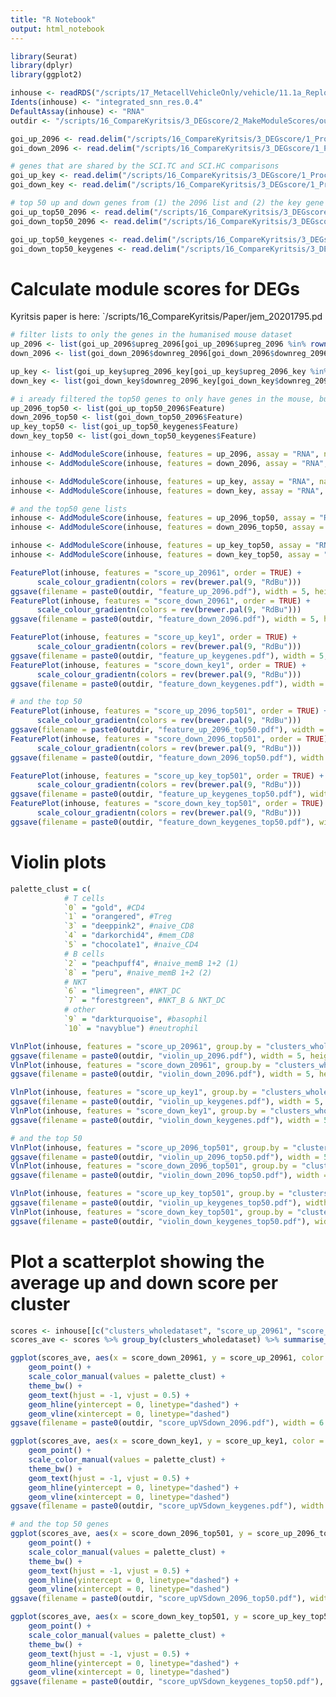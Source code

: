 ```yaml
---
title: "R Notebook"
output: html_notebook
---
```


```r
library(Seurat)
library(dplyr)
library(ggplot2)
```

```r
inhouse <- readRDS("/scripts/17_MetacellVehicleOnly/vehicle/11.1a_ReplotUMAP/out_obj/ReplotUMAP_Seurat.RDS")
Idents(inhouse) <- "integrated_snn_res.0.4"
DefaultAssay(inhouse) <- "RNA"
outdir <- "/scripts/16_CompareKyritsis/3_DEGscore/2_MakeModuleScores/outdir/"
```

```r
goi_up_2096 <- read.delim("/scripts/16_CompareKyritsis/3_DEGscore/1_ProcessLists/outdir/kyritsis_2096_upreg.txt")
goi_down_2096 <- read.delim("/scripts/16_CompareKyritsis/3_DEGscore/1_ProcessLists/outdir/kyritsis_2096_downreg.txt")

# genes that are shared by the SCI.TC and SCI.HC comparisons
goi_up_key <- read.delim("/scripts/16_CompareKyritsis/3_DEGscore/1_ProcessLists/outdir/kyritsis_2096_upreg_KeyOverlap.txt")
goi_down_key <- read.delim("/scripts/16_CompareKyritsis/3_DEGscore/1_ProcessLists/outdir/kyritsis_2096_downreg_KeyOverlap.txt")

# top 50 up and down genes from (1) the 2096 list and (2) the key gene list
goi_up_top50_2096 <- read.delim("/scripts/16_CompareKyritsis/3_DEGscore/1_ProcessLists/outdir/kyritsis_2096_top50.txt") %>% filter(direction == "up")
goi_down_top50_2096 <- read.delim("/scripts/16_CompareKyritsis/3_DEGscore/1_ProcessLists/outdir/kyritsis_2096_top50.txt") %>% filter(direction == "down")

goi_up_top50_keygenes <- read.delim("/scripts/16_CompareKyritsis/3_DEGscore/1_ProcessLists/outdir/kyritsis_keygenes_top50.txt") %>% filter(direction == "up")
goi_down_top50_keygenes <- read.delim("/scripts/16_CompareKyritsis/3_DEGscore/1_ProcessLists/outdir/kyritsis_keygenes_top50.txt") %>% filter(direction == "down")
```

# Calculate module scores for DEGs

Kyritsis paper is here: `/scripts/16_CompareKyritsis/Paper/jem_20201795.pd

```r
# filter lists to only the genes in the humanised mouse dataset
up_2096 <- list(goi_up_2096$upreg_2096[goi_up_2096$upreg_2096 %in% rownames(inhouse)])
down_2096 <- list(goi_down_2096$downreg_2096[goi_down_2096$downreg_2096 %in% rownames(inhouse)])

up_key <- list(goi_up_key$upreg_2096_key[goi_up_key$upreg_2096_key %in% rownames(inhouse)])
down_key <- list(goi_down_key$downreg_2096_key[goi_down_key$downreg_2096_key %in% rownames(inhouse)])

# i aready filtered the top50 genes to only have genes in the mouse, but I will make them lists
up_2096_top50 <- list(goi_up_top50_2096$Feature)
down_2096_top50 <- list(goi_down_top50_2096$Feature)
up_key_top50 <- list(goi_up_top50_keygenes$Feature)
down_key_top50 <- list(goi_down_top50_keygenes$Feature)
```

```r
inhouse <- AddModuleScore(inhouse, features = up_2096, assay = "RNA", name = "score_up_2096")
inhouse <- AddModuleScore(inhouse, features = down_2096, assay = "RNA", name = "score_down_2096")

inhouse <- AddModuleScore(inhouse, features = up_key, assay = "RNA", name = "score_up_key")
inhouse <- AddModuleScore(inhouse, features = down_key, assay = "RNA", name = "score_down_key")

# and the top50 gene lists
inhouse <- AddModuleScore(inhouse, features = up_2096_top50, assay = "RNA", name = "score_up_2096_top50")
inhouse <- AddModuleScore(inhouse, features = down_2096_top50, assay = "RNA", name = "score_down_2096_top50")

inhouse <- AddModuleScore(inhouse, features = up_key_top50, assay = "RNA", name = "score_up_key_top50")
inhouse <- AddModuleScore(inhouse, features = down_key_top50, assay = "RNA", name = "score_down_key_top50")
```

```r
FeaturePlot(inhouse, features = "score_up_20961", order = TRUE) +
      scale_colour_gradientn(colors = rev(brewer.pal(9, "RdBu")))
ggsave(filename = paste0(outdir, "feature_up_2096.pdf"), width = 5, height = 5)
FeaturePlot(inhouse, features = "score_down_20961", order = TRUE) +
      scale_colour_gradientn(colors = rev(brewer.pal(9, "RdBu")))
ggsave(filename = paste0(outdir, "feature_down_2096.pdf"), width = 5, height = 5)

FeaturePlot(inhouse, features = "score_up_key1", order = TRUE) +
      scale_colour_gradientn(colors = rev(brewer.pal(9, "RdBu")))
ggsave(filename = paste0(outdir, "feature_up_keygenes.pdf"), width = 5, height = 5)
FeaturePlot(inhouse, features = "score_down_key1", order = TRUE) +
      scale_colour_gradientn(colors = rev(brewer.pal(9, "RdBu")))
ggsave(filename = paste0(outdir, "feature_down_keygenes.pdf"), width = 5, height = 5)

# and the top 50
FeaturePlot(inhouse, features = "score_up_2096_top501", order = TRUE) +
      scale_colour_gradientn(colors = rev(brewer.pal(9, "RdBu")))
ggsave(filename = paste0(outdir, "feature_up_2096_top50.pdf"), width = 5, height = 5)
FeaturePlot(inhouse, features = "score_down_2096_top501", order = TRUE) +
      scale_colour_gradientn(colors = rev(brewer.pal(9, "RdBu")))
ggsave(filename = paste0(outdir, "feature_down_2096_top50.pdf"), width = 5, height = 5)

FeaturePlot(inhouse, features = "score_up_key_top501", order = TRUE) +
      scale_colour_gradientn(colors = rev(brewer.pal(9, "RdBu")))
ggsave(filename = paste0(outdir, "feature_up_keygenes_top50.pdf"), width = 5, height = 5)
FeaturePlot(inhouse, features = "score_down_key_top501", order = TRUE) +
      scale_colour_gradientn(colors = rev(brewer.pal(9, "RdBu")))
ggsave(filename = paste0(outdir, "feature_down_keygenes_top50.pdf"), width = 5, height = 5)
```
# Violin plots

```r
palette_clust = c(
            # T cells
            `0` = "gold", #CD4
            `1` = "orangered", #Treg
            `3` = "deeppink2", #naive_CD8
            `4` = "darkorchid4", #mem_CD8
            `5` = "chocolate1", #naive_CD4
            # B cells
            `2` = "peachpuff4", #naive_memB 1+2 (1)
            `8` = "peru", #naive_memB 1+2 (2)
            # NKT
            `6` = "limegreen", #NKT_DC
            `7` = "forestgreen", #NKT_B & NKT_DC
            # other
            `9` = "darkturquoise", #basophil
            `10` = "navyblue") #neutrophil
```


```r
VlnPlot(inhouse, features = "score_up_20961", group.by = "clusters_wholedataset", cols = palette_clust)
ggsave(filename = paste0(outdir, "violin_up_2096.pdf"), width = 5, height = 5)
VlnPlot(inhouse, features = "score_down_20961", group.by = "clusters_wholedataset", cols = palette_clust)
ggsave(filename = paste0(outdir, "violin_down_2096.pdf"), width = 5, height = 5)

VlnPlot(inhouse, features = "score_up_key1", group.by = "clusters_wholedataset", cols = palette_clust)
ggsave(filename = paste0(outdir, "violin_up_keygenes.pdf"), width = 5, height = 5)
VlnPlot(inhouse, features = "score_down_key1", group.by = "clusters_wholedataset", cols = palette_clust)
ggsave(filename = paste0(outdir, "violin_down_keygenes.pdf"), width = 5, height = 5)

# and the top 50
VlnPlot(inhouse, features = "score_up_2096_top501", group.by = "clusters_wholedataset", cols = palette_clust)
ggsave(filename = paste0(outdir, "violin_up_2096_top50.pdf"), width = 5, height = 5)
VlnPlot(inhouse, features = "score_down_2096_top501", group.by = "clusters_wholedataset", cols = palette_clust)
ggsave(filename = paste0(outdir, "violin_down_2096_top50.pdf"), width = 5, height = 5)

VlnPlot(inhouse, features = "score_up_key_top501", group.by = "clusters_wholedataset", cols = palette_clust)
ggsave(filename = paste0(outdir, "violin_up_keygenes_top50.pdf"), width = 5, height = 5)
VlnPlot(inhouse, features = "score_down_key_top501", group.by = "clusters_wholedataset", cols = palette_clust)
ggsave(filename = paste0(outdir, "violin_down_keygenes_top50.pdf"), width = 5, height = 5)

```

# Plot a scatterplot showing the average up and down score per cluster

```r
scores <- inhouse[[c("clusters_wholedataset", "score_up_20961", "score_down_20961", "score_up_key1", "score_down_key1", "score_up_2096_top501", "score_down_2096_top501", "score_up_key_top501", "score_down_key_top501")]]
scores_ave <- scores %>% group_by(clusters_wholedataset) %>% summarise_at(vars("score_up_20961", "score_down_20961", "score_up_key1", "score_down_key1", "score_up_2096_top501", "score_down_2096_top501", "score_up_key_top501", "score_down_key_top501"), mean)
```

```r
ggplot(scores_ave, aes(x = score_down_20961, y = score_up_20961, color = clusters_wholedataset, label = clusters_wholedataset)) +
    geom_point() +
    scale_color_manual(values = palette_clust) +
    theme_bw() +
    geom_text(hjust = -1, vjust = 0.5) +
    geom_hline(yintercept = 0, linetype="dashed") +
    geom_vline(xintercept = 0, linetype="dashed")
ggsave(filename = paste0(outdir, "score_upVSdown_2096.pdf"), width = 6.5, height = 5)

ggplot(scores_ave, aes(x = score_down_key1, y = score_up_key1, color = clusters_wholedataset, label = clusters_wholedataset)) +
    geom_point() +
    scale_color_manual(values = palette_clust) +
    theme_bw() +
    geom_text(hjust = -1, vjust = 0.5) +
    geom_hline(yintercept = 0, linetype="dashed") +
    geom_vline(xintercept = 0, linetype="dashed")
ggsave(filename = paste0(outdir, "score_upVSdown_keygenes.pdf"), width = 6.5, height = 5)

# and the top 50 genes
ggplot(scores_ave, aes(x = score_down_2096_top501, y = score_up_2096_top501, color = clusters_wholedataset, label = clusters_wholedataset)) +
    geom_point() +
    scale_color_manual(values = palette_clust) +
    theme_bw() +
    geom_text(hjust = -1, vjust = 0.5) +
    geom_hline(yintercept = 0, linetype="dashed") +
    geom_vline(xintercept = 0, linetype="dashed")
ggsave(filename = paste0(outdir, "score_upVSdown_2096_top50.pdf"), width = 6.5, height = 5)

ggplot(scores_ave, aes(x = score_down_key_top501, y = score_up_key_top501, color = clusters_wholedataset, label = clusters_wholedataset)) +
    geom_point() +
    scale_color_manual(values = palette_clust) +
    theme_bw() +
    geom_text(hjust = -1, vjust = 0.5) +
    geom_hline(yintercept = 0, linetype="dashed") +
    geom_vline(xintercept = 0, linetype="dashed")
ggsave(filename = paste0(outdir, "score_upVSdown_keygenes_top50.pdf"), width = 6.5, height = 5)
```


